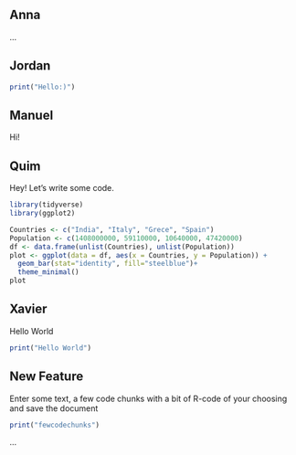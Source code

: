 ## Anna

...


## Jordan

```r
print("Hello:)")
```


## Manuel
Hi!


## Quim

Hey! Let's write some code.

```r
library(tidyverse)
library(ggplot2)

Countries <- c("India", "Italy", "Grece", "Spain")
Population <- c(1408000000, 59110000, 10640000, 47420000)
df <- data.frame(unlist(Countries), unlist(Population))
plot <- ggplot(data = df, aes(x = Countries, y = Population)) +
  geom_bar(stat="identity", fill="steelblue")+
  theme_minimal()
plot
```


## Xavier
Hello World
```r
print("Hello World")
```
## New Feature
Enter some text, a few code chunks with a bit of R-code of your choosing and save the document
```r
print("fewcodechunks")
```

...
